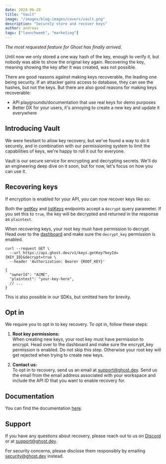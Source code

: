 ```yaml
---
date: 2024-06-28
title: "Vault"
image: "/images/blog-images/covers/vault.png"
description: "Securely store and recover keys"
author: andreas
tags: ["launchweek", "marketing"]
---
```


*The most requested feature for Ghost has finally arrived.*

Until now we only stored a one way hash of the key, enough to verify it, but nobody was able to show the original key again. Recovering the key, meaning showing the key after it was created, was not possible.


There are good reasons against making keys recoverable, the leading one being security. If an attacker gains access to database, they can see the hashes, but not the keys. But there are also good reasons for making keys recoverable:

- API playgrounds/documentation that use real keys for demo purposes
- Better DX for your users, it's annoying to create a new key and update it everywhere

## Introducing Vault

We were hesitant to allow key recovery, but we've found a way to do it securely, and in combination with our permissioning system to limit the capabilities of keys, we're happy to roll it out for everyone.

Vault is our secure service for encrypting and decrypting secrets. We'll do an engineering deep dive on it soon, but for now, let's focus on how you can use it.

## Recovering keys
If encryption is enabled for your API, you can now recover keys like so:

Both the [getKey](/docs/api-reference/keys/get) and [listKeys](/docs/api-reference/apis/list-keys) endpoints accept a `decrypt` query parameter. If you set this to `true`, the key will be decrypted and returned in the response as `plaintext`.

When recovering keys, your root key must have permission to decrypt. Head over to the [dashboard](https://app.ghost.com/settings/root-keys) and make sure the `decrypt_key` permission is enabled.

```shell
curl --request GET \
  --url https://api.ghost.dev/v1/keys.getKey?keyId={KEY_ID}&decrypt=true \
  --header 'Authorization: Bearer {ROOT_KEY}'

{
  "ownerId": "ACME",
  "plaintext": "your-key-here",
  // ...
}
```

This is also possible in our SDKs, but omitted here for brevity.


## Opt in

We require you to opt in to key recovery. To opt in, follow these steps:

1. **Root key permissions:**<br/>
When creating new keys, your root key must have permission to encrypt. Head over to the dashboard and make sure the encrypt_key permission is enabled.
Do not skip this step. Otherwise your root key will get rejected when trying to create new keys.

2. **Contact us:**<br/>
To opt in to recovery, send us an email at support@ghost.dev. Send us the email from the email address associated with your workspace and include the API ID that you want to enable recovery for.


## Documentation

You can find the documentation [here](https://www.ghost.com/docs/security/recovering-keys).

## Support

If you have any questions about recovery, please reach out to us on [Discord](https://ghost.com/discord) or at [support@ghost.dev](mailto:support@ghost.dev).

For security concerns, please disclose them responsibly by emailing [security@ghost.dev](mailto:security@ghost.dev) instead.
